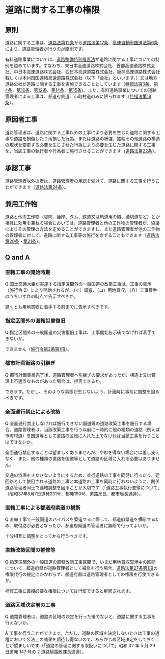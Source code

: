 

# 道路に関する工事の権限



## 原則



道路に関する工事は、[道路法第12条](https://elaws.e-gov.go.jp/document?lawid=327AC1000000180#Mp-At_12)から[道路法第17条](https://elaws.e-gov.go.jp/document?lawid=327AC1000000180#Mp-At_17)、[高速自動車国道法第6条](https://elaws.e-gov.go.jp/document?lawid=332AC0000000079#Mp-At_6)により、道路管理者が行うのが原則です。


有料道路事業については、[道路整備特別措置法](https://elaws.e-gov.go.jp/document?lawid=331AC0000000007)が道路に関する工事についての特例を認めています。すなわち、東日本高速道路株式会社、首都高速道路株式会社、中日本高速道路株式会社、西日本高速道路株式会社、阪神高速道路株式会社若しくは本州四国連絡高速道路株式会社（以下「会社」といいます。）又は地方道路公社が道路に関する工事を実施できることとしています（[特措法第3条](https://elaws.e-gov.go.jp/document?lawid=331AC0000000007#Mp-At_3)、[第4条](https://elaws.e-gov.go.jp/document?lawid=331AC0000000007#Mp-At_4)、[第10条](https://elaws.e-gov.go.jp/document?lawid=331AC0000000007#Mp-At_10)、[第12条](https://elaws.e-gov.go.jp/document?lawid=331AC0000000007#Mp-At_12)、[第14条](https://elaws.e-gov.go.jp/document?lawid=331AC0000000007#Mp-At_14)、[第15条](https://elaws.e-gov.go.jp/document?lawid=331AC0000000007#Mp-At_15)）。また、有料道路事業についての道路管理者による工事は、都道府県道、市町村道のみに限られます（[特措法第18条](https://elaws.e-gov.go.jp/document?lawid=331AC0000000007#Mp-At_18)）。


## 原因者工事



道路管理者は、道路に関する工事以外の工事により必要を生じた道路に関する工事や道路を損傷したり汚損した行為、または道路の補強、拡幅その他道路の構造の現状を変更する必要を生じさせた行為により必要を生じた道路に関する工事を、当該工事の執行者や行為者に施行させることができます（[道路法第22条](https://elaws.e-gov.go.jp/document?lawid=327AC1000000180#Mp-At_22)）。


## 承認工事



道路管理者以外の者は、道路管理者の承認を受けて、道路に関する工事を行うことができます（[道路法第24条](https://elaws.e-gov.go.jp/document?lawid=327AC1000000180#Mp-At_24)）。


## 兼用工作物



道路と他の工作物（堤防、護岸、ダム、鉄道又は軌道用の橋、踏切道など）とが相互に効用を兼ねる場合においては、道路管理者と他の工作物の管理者が、協議によりその管理の方法を定めることができますし、また道路管理者が他の工作物の管理者に対して、道路に関する工事等の施行を命ずることもできます（[道路法第20条](https://elaws.e-gov.go.jp/document?lawid=327AC1000000180#Mp-At_20)・[第21条](https://elaws.e-gov.go.jp/document?lawid=327AC1000000180#Mp-At_21)）。


## Q and A



### 直轄工事の開始時期



Q 国土交通大臣が実施する指定区間外の一般国道の改築工事は、工事の告示（施行令 2）により開始されるが、（イ）調査、（ロ）用地買収、（八）工事着手のうちいずれの時点で告示すべきか。



遅くとも用地買収に着手する前までに告示すべきです。


### 指定区間外の直轄災害復旧



Q 指定区間外の一般国道の災害復旧工事は、工事開始告示後でなければ着手できないか。


できません（[施行令第2条第1項](https://elaws.e-gov.go.jp/document?lawid=327CO0000000479_20230401_504CO0000000378#Mp-At_2)）。


### 都市計画街路の引継ぎ



Q 都市計画事業完了後、道路管理者へ引継ぎの要求があったが、構造上又は管理上不適当なものがあった場合は、拒否できるか。



できます。ただし、そのような事態が生じないよう、計画時に事前に調整を図るべきです。


### 全面通行禁止による改築



Q 全面通行禁止しなければ施行できない国道等の道路改築工事を施行する場合、道路管理者は、当該改築工事を行う以前に一時的に他の種類の道路（例えば市町村道）を国道等として道路の区域に入れた上でなければ当該工事を行うことはできないか。



全面通行禁止することは望ましくありませんが、やむを得ない場合には差し支えなく、また、他の種類の道路を国道等として道路の区域に入れる必要はありません。


交通の渋滞をきたさないようにするため、並行道路の工事を同時に行ったり、迂回路として使用される道路の工事と本道路の工事を同時に行わないように、関係道路管理者同士で連絡調整を図ることが大切です（「道路工事執行要領について」（昭和37年8月7日道発331号、都発190号、道路局長、都市局長通達）。


### 直轄工事による都道府県道の横断



Q 直轄工事で一般国道のバイパスを築造するに際して、都道府県道を横断するため、取付路が必要となったが、都道府県道の管理者に無断で行ってよいか。



十分相互に調整をとってから行うべきです。


### 直轄改築区間の補修等



Q 指定区間外の一般国道の直轄改築工事区間で、いまだ用地買収交渉中の区間について、都道府県が道路管理者として補修を行う場合、[道路法第27条第1項](https://elaws.e-gov.go.jp/document?lawid=327AC1000000180#Mp-At_27)の権限代行の規定にかかわらず、都道府県は道路管理者としての権限を行使できるか。



補修工事に直接必要な権限については行使できると解釈されます。


### 道路区域決定前の工事



Q 道路管理者は、道路の区域の決定を行った後でないと、道路に関する工事を行えないか。



A 工事を行うことができます。ただし、道路の区域を決定しないときは工事の過程において公法上の効果を期待し得ないので、あらかじめ区域決定をしておくことが望ましいです（「道路の管理に関する取扱いについて」昭和 32 年 5 月 29 日道発 147 号の 2 道路局路政課長通達）。